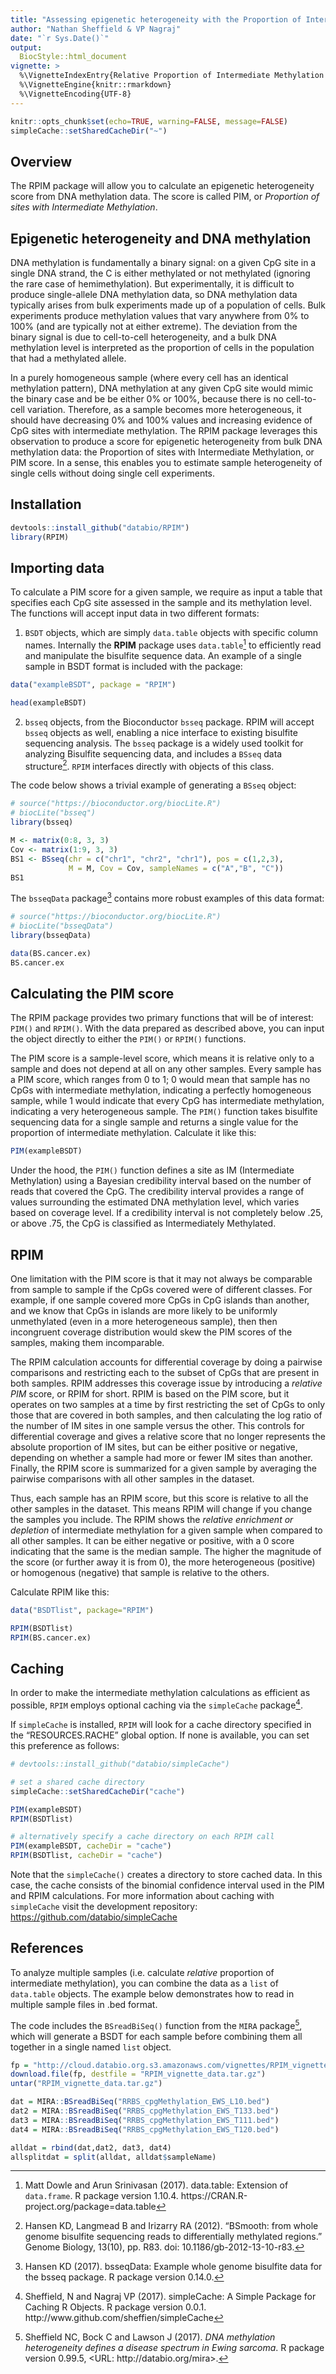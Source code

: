 ```yaml
---
title: "Assessing epigenetic heterogeneity with the Proportion of Intermediate Methylation (PIM) score"
author: "Nathan Sheffield & VP Nagraj"
date: "`r Sys.Date()`"
output: 
  BiocStyle::html_document
vignette: >
  %\VignetteIndexEntry{Relative Proportion of Intermediate Methylation (RPIM)}
  %\VignetteEngine{knitr::rmarkdown}
  %\VignetteEncoding{UTF-8}
---
```


```r
knitr::opts_chunk$set(echo=TRUE, warning=FALSE, message=FALSE)
simpleCache::setSharedCacheDir("~")
```

## Overview

The RPIM package will allow you to calculate an epigenetic heterogeneity score from DNA methylation data. The score is called PIM, or *Proportion of sites with Intermediate Methylation*.

## Epigenetic heterogeneity and DNA methylation

DNA methylation is fundamentally a binary signal: on a given CpG site in a single DNA strand, the C is either methylated or not methylated (ignoring the rare case of hemimethylation). But experimentally, it is difficult to produce single-allele DNA methylation data, so DNA methylation data typically arises from bulk experiments made up of a population of cells. Bulk experiments produce methylation values that vary anywhere from 0% to 100% (and are typically not at either extreme). The deviation from the binary signal is due to cell-to-cell heterogeneity, and a bulk DNA methylation level is interpreted as the proportion of cells in the population that had a methylated allele.

In a purely homogeneous sample (where every cell has an identical methylation pattern), DNA methylation at any given CpG site would mimic the binary case and be be either 0% or 100%, because there is no cell-to-cell variation. Therefore, as a sample becomes more heterogeneous, it should have decreasing 0% and 100% values and increasing evidence of CpG sites with intermediate methylation. The RPIM package leverages this observation to produce a score for epigenetic heterogeneity from bulk DNA methylation data: the Proportion of sites with Intermediate Methylation, or PIM score. In a sense, this enables you to estimate sample heterogeneity of single cells without doing single cell experiments.

## Installation

```r
devtools::install_github("databio/RPIM")
library(RPIM)
```

## Importing data

To calculate a PIM score for a given sample, we require as input a table that specifies each CpG site assessed in the sample and its methylation level. The functions will accept input data in two different formats:

1. `BSDT` objects, which are simply `data.table` objects with specific column names. Internally the **RPIM** package uses `data.table`[^1] to efficiently read and manipulate the bisulfite sequence data. An example of a single sample in BSDT format is included with the package:

```r
data("exampleBSDT", package = "RPIM")

head(exampleBSDT)
```

2. `bsseq` objects, from the Bioconductor `bsseq` package. RPIM will accept `bsseq` objects as well, enabling a nice interface to existing bisulfite sequencing analysis. The `bsseq` package is a widely used toolkit for analyzing Bisulfite sequencing data, and includes a `BSseq` data structure[^3]. `RPIM` interfaces directly with objects of this class.

The code below shows a trivial example of generating a `BSseq` object:

```r
# source("https://bioconductor.org/biocLite.R")
# biocLite("bsseq")
library(bsseq)

M <- matrix(0:8, 3, 3)
Cov <- matrix(1:9, 3, 3)
BS1 <- BSseq(chr = c("chr1", "chr2", "chr1"), pos = c(1,2,3),
             M = M, Cov = Cov, sampleNames = c("A","B", "C"))
BS1
```

The `bsseqData` package[^4] contains more robust examples of this data format:

```r
# source("https://bioconductor.org/biocLite.R")
# biocLite("bsseqData")
library(bsseqData)

data(BS.cancer.ex)
BS.cancer.ex
```

## Calculating the PIM score

The RPIM package provides two primary functions that will be of interest: `PIM()` and `RPIM()`. With the data prepared as described above, you can input the object directly to either the `PIM()` or `RPIM()` functions.

The PIM score is a sample-level score, which means it is relative only to a sample and does not depend at all on any other samples. Every sample has a PIM score, which ranges from 0 to 1; 0 would mean that sample has no CpGs with intermediate methylation, indicating a perfectly homogeneous sample, while 1 would indicate that every CpG has intermediate methylation, indicating a very heterogeneous sample. The `PIM()` function takes bisulfite sequencing data for a single sample and returns a single value for the proportion of intermediate methylation. Calculate it like this:

```r
PIM(exampleBSDT)
```

Under the hood, the `PIM()` function defines a site as IM (Intermediate Methylation) using a Bayesian credibility interval based on the number of reads that covered the CpG. The credibility interval provides a range of values surrounding the estimated DNA methylation level, which varies based on coverage level. If a credibility interval is not completely below .25, or above .75, the CpG is classified as Intermediately Methylated.

## RPIM

One limitation with the PIM score is that it may not always be comparable from sample to sample if the CpGs covered were of different classes. For example, if one sample covered more CpGs in CpG islands than another, and we know that CpGs in islands are more likely to be uniformly unmethylated (even in a more heterogeneous sample), then then incongruent coverage distribution would skew the PIM scores of the samples, making them incomparable.

The RPIM calculation accounts for differential coverage by doing a pairwise comparisons and restricting each to the subset of CpGs that are present in both samples. RPIM addresses this coverage issue by introducing a *relative PIM* score, or RPIM for short. RPIM is based on the PIM score, but it operates on two samples at a time by first restricting the set of CpGs to only those that are covered in both samples, and then calculating the log ratio of the number of IM sites in one sample versus the other. This controls for differential coverage and gives a relative score that no longer represents the absolute proportion of IM sites, but can be either positive or negative, depending on whether a sample had more or fewer IM sites than another. Finally, the RPIM score is summarized for a given sample by averaging the pairwise comparisons with all other samples in the dataset.

Thus, each sample has an RPIM score, but this score is relative to all the other samples in the dataset. This means RPIM will change if you change the samples you include. The RPIM shows the *relative enrichment or depletion* of intermediate methylation for a given sample when compared to all other samples. It can be either negative or positive, with a 0 score indicating that the same is the median sample. The higher the magnitude of the score (or further away it is from 0), the more heterogeneous (positive) or homogenous (negative) that sample is relative to the others.

Calculate RPIM like this:
```r
data("BSDTlist", package="RPIM")

RPIM(BSDTlist)
RPIM(BS.cancer.ex)
```

## Caching

In order to make the intermediate methylation calculations as efficient as possible, `RPIM` employs optional caching via the `simpleCache` package[^5]. 

If `simpleCache` is installed, `RPIM` will look for a cache directory specified in the "RESOURCES.RACHE" global option. If none is available, you can set this preference as follows:

```r
# devtools::install_github("databio/simpleCache")

# set a shared cache directory
simpleCache::setSharedCacheDir("cache")

PIM(exampleBSDT)
RPIM(BSDTlist)

# alternatively specify a cache directory on each RPIM call
PIM(exampleBSDT, cacheDir = "cache")
RPIM(BSDTlist, cacheDir = "cache")
```

Note that the `simpleCache()` creates a directory to store cached data. In this case, the cache consists of the binomial confidence interval used in the PIM and RPIM calculations. For more information about caching with `simpleCache` visit the development repository: <https://github.com/databio/simpleCache>

## References

[^1]: Matt Dowle and Arun Srinivasan (2017). data.table: Extension of `data.frame`. R package version 1.10.4. https://CRAN.R-project.org/package=data.table

[^2]: Sheffield NC, Bock C and Lawson J (2017). _DNA methylation heterogeneity defines a disease spectrum in Ewing sarcoma_. R package version 0.99.5, <URL: http://databio.org/mira>.

[^3]: Hansen KD, Langmead B and Irizarry RA (2012). “BSmooth: from whole genome bisulfite sequencing reads to differentially methylated regions.” Genome Biology, 13(10), pp. R83. doi: 10.1186/gb-2012-13-10-r83.

[^4]: Hansen KD (2017). bsseqData: Example whole genome bisulfite data for the bsseq package. R package version 0.14.0.

[^5]: Sheffield, N and Nagraj VP (2017). simpleCache: A Simple Package for Caching R Objects. R package version 0.0.1. http://www.github.com/sheffien/simpleCache





To analyze multiple samples (i.e. calculate *relative* proportion of intermediate methylation), you can combine the data as a `list` of `data.table` objects. The example below demonstrates how to read in multiple sample files in .bed format.  

The code includes the `BSreadBiSeq()` function from the `MIRA` package[^2], which will generate a BSDT for each sample before combining them all together in a single named `list` object.

```r
fp = "http://cloud.databio.org.s3.amazonaws.com/vignettes/RPIM_vignette_data.tar.gz"
download.file(fp, destfile = "RPIM_vignette_data.tar.gz")
untar("RPIM_vignette_data.tar.gz")

dat = MIRA::BSreadBiSeq("RRBS_cpgMethylation_EWS_L10.bed")
dat2 = MIRA::BSreadBiSeq("RRBS_cpgMethylation_EWS_T133.bed")
dat3 = MIRA::BSreadBiSeq("RRBS_cpgMethylation_EWS_T111.bed")
dat4 = MIRA::BSreadBiSeq("RRBS_cpgMethylation_EWS_T120.bed")

alldat = rbind(dat,dat2, dat3, dat4)
allsplitdat = split(alldat, alldat$sampleName)
```